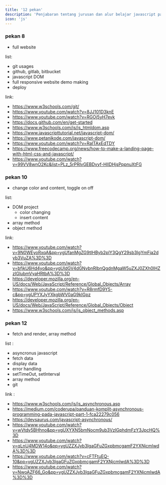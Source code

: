 ```yaml
---
title: '12 pekan'
description: 'Penjabaran tentang jurusan dan alur belajar javascript path'
icon: 'js'
---
```


### pekan 8

- full website

list:

- git usages
- github, gitlab, bitbucket
- javascript DOM
- full responsive website demo making
- deploy

link:

- https://www.w3schools.com/git/
- https://www.youtube.com/watch?v=8JJ101D3knE
- https://www.youtube.com/watch?v=RGOj5yH7evk
- https://docs.github.com/en/get-started
- https://www.w3schools.com/js/js_htmldom.asp
- https://www.javascripttutorial.net/javascript-dom/
- https://www.petanikode.com/javascript-dom/
- https://www.youtube.com/watch?v=RaITAxEdTDY
- https://www.freecodecamp.org/news/how-to-make-a-landing-page-with-html-css-and-javascript/
- https://www.youtube.com/watch?v=99VV8wnO2Kc&list=PLz_5rPRIvGEBDvyf-HIIDHjsPppnuXtFG


### pekan 10

- change color and content, toggle on off

list:

- DOM project
  - color changing
  - insert content
- array method
- object method

link:

- https://www.youtube.com/watch?v=9N0WEyoRxqA&pp=ygUfanMgZG9tIHByb2plY3QgY29sb3IgYmFja2dyb3VuZA%3D%3D
- https://www.youtube.com/watch?v=bfjkU6Hd4yo&pp=ygUldGV4dGNvbnRlbnQgdnMgaW5uZXJ0ZXh0IHZzIGlubmVyaHRtbA%3D%3D
- https://developer.mozilla.org/en-US/docs/Web/JavaScript/Reference/Global_Objects/Array
- https://www.youtube.com/watch?v=R8rmfD9Y5-c&pp=ygUPYXJyYXkgbWV0aG9kIGpz
- https://developer.mozilla.org/en-US/docs/Web/JavaScript/Reference/Global_Objects/Object
- https://www.w3schools.com/js/js_object_methods.asp


### pekan 12

- fetch and render, array method

list :

- asyncronus javascript
- fetch data
- display data
- error handling
- setTimeOut, setInterval
- array method
- git

link :

- https://www.w3schools.com/js/js_asynchronous.asp
- https://medium.com/coderupa/panduan-komplit-asynchronous-programming-pada-javascript-part-1-fca22279c056
- https://devsaurus.com/javascript-asynchronous/
- https://www.youtube.com/watch?v=wVtdv5BHhno&pp=ygUXYXN5bmNocm9ub3VzIGphdmFzY3JpcHQ%3D
- https://www.youtube.com/watch?v=qLnU4MDW14o&pp=ygUZZXJyb3IgaGFuZGxpbmcgamF2YXNjcmlwdA%3D%3D
- https://www.youtube.com/watch?v=cFTFtuEQ-10&pp=ygUZZXJyb3IgaGFuZGxpbmcgamF2YXNjcmlwdA%3D%3D
- https://www.youtube.com/watch?v=NwoAZF66_Go&pp=ygUZZXJyb3IgaGFuZGxpbmcgamF2YXNjcmlwdA%3D%3D
